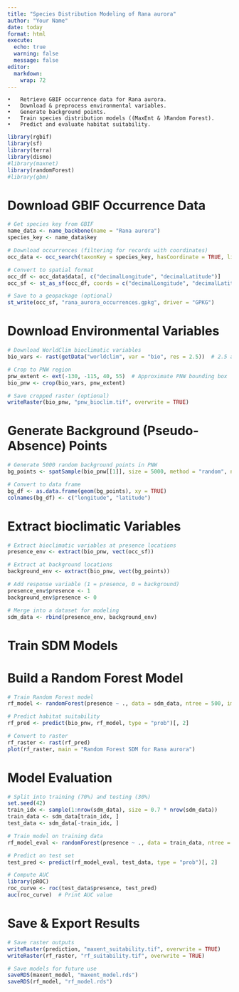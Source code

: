 ```yaml
---
title: "Species Distribution Modeling of Rana aurora"
author: "Your Name"
date: today
format: html
execute:
  echo: true
  warning: false
  message: false
editor: 
  markdown: 
    wrap: 72
---
```


	•	Retrieve GBIF occurrence data for Rana aurora.
	•	Download & preprocess environmental variables.
	•	Generate background points.
	•	Train species distribution models ((MaxEnt & )Random Forest).
	•	Predict and evaluate habitat suitability.

```r
library(rgbif)
library(sf)
library(terra)
library(dismo)
#library(maxnet)
library(randomForest)
#library(gbm)
```

# Download GBIF Occurrence Data

```r
# Get species key from GBIF
name_data <- name_backbone(name = "Rana aurora")
species_key <- name_data$key

# Download occurrences (filtering for records with coordinates)
occ_data <- occ_search(taxonKey = species_key, hasCoordinate = TRUE, limit = 5000)

# Convert to spatial format
occ_df <- occ_data$data[, c("decimalLongitude", "decimalLatitude")]
occ_sf <- st_as_sf(occ_df, coords = c("decimalLongitude", "decimalLatitude"), crs = 4326)

# Save to a geopackage (optional)
st_write(occ_sf, "rana_aurora_occurrences.gpkg", driver = "GPKG")
```
# Download Environmental Variables

```r
# Download WorldClim bioclimatic variables
bio_vars <- rast(getData("worldclim", var = "bio", res = 2.5))  # 2.5 arc-min resolution

# Crop to PNW region
pnw_extent <- ext(-130, -115, 40, 55)  # Approximate PNW bounding box
bio_pnw <- crop(bio_vars, pnw_extent)

# Save cropped raster (optional)
writeRaster(bio_pnw, "pnw_bioclim.tif", overwrite = TRUE)
```

# Generate Background (Pseudo-Absence) Points

```r
# Generate 5000 random background points in PNW
bg_points <- spatSample(bio_pnw[[1]], size = 5000, method = "random", na.rm = TRUE, as.points = TRUE)

# Convert to data frame
bg_df <- as.data.frame(geom(bg_points), xy = TRUE)
colnames(bg_df) <- c("longitude", "latitude")
```

# Extract bioclimatic Variables

```r
# Extract bioclimatic variables at presence locations
presence_env <- extract(bio_pnw, vect(occ_sf))

# Extract at background locations
background_env <- extract(bio_pnw, vect(bg_points))

# Add response variable (1 = presence, 0 = background)
presence_env$presence <- 1
background_env$presence <- 0

# Merge into a dataset for modeling
sdm_data <- rbind(presence_env, background_env)
```

# Train SDM Models
# Build a Random Forest Model

```r
# Train Random Forest model
rf_model <- randomForest(presence ~ ., data = sdm_data, ntree = 500, importance = TRUE)

# Predict habitat suitability
rf_pred <- predict(bio_pnw, rf_model, type = "prob")[, 2]

# Convert to raster
rf_raster <- rast(rf_pred)
plot(rf_raster, main = "Random Forest SDM for Rana aurora")
```

#  Model Evaluation

```r
# Split into training (70%) and testing (30%)
set.seed(42)
train_idx <- sample(1:nrow(sdm_data), size = 0.7 * nrow(sdm_data))
train_data <- sdm_data[train_idx, ]
test_data <- sdm_data[-train_idx, ]

# Train model on training data
rf_model_eval <- randomForest(presence ~ ., data = train_data, ntree = 500)

# Predict on test set
test_pred <- predict(rf_model_eval, test_data, type = "prob")[, 2]

# Compute AUC
library(pROC)
roc_curve <- roc(test_data$presence, test_pred)
auc(roc_curve)  # Print AUC value
```

# Save & Export Results

```r
# Save raster outputs
writeRaster(prediction, "maxent_suitability.tif", overwrite = TRUE)
writeRaster(rf_raster, "rf_suitability.tif", overwrite = TRUE)

# Save models for future use
saveRDS(maxent_model, "maxent_model.rds")
saveRDS(rf_model, "rf_model.rds")
```


```r

```

